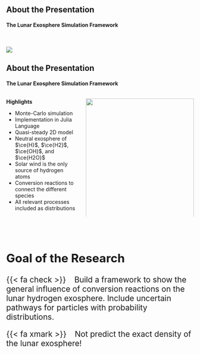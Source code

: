 ## About the Presentation {auto-animate=true}
#### The Lunar Exosphere Simulation Framework

</br>

![](../imgs/paper.png){.shadowbox}




## About the Presentation {auto-animate=true}
#### The Lunar Exosphere Simulation Framework

:::: {.columns}

::: {.column width=40%}

**Highlights**

* Monte-Carlo simulation
* Implementation in Julia Language
* Quasi-steady 2D model
* Neutral exosphere of $\ce{H}$, $\ce{H2}$, $\ce{OH}$, and $\ce{H2O}$
* Solar wind is the only source of hydrogen atoms
* Conversion reactions to connect the different species
* All relevant processes included as distributions

:::

::: {.column width=60%}
![](../imgs/paper.png){.shadowbox width=100%}
:::

::::

</br>
</br>

::: {.fragment style="font-size: 1.5em"}
::: {.callout-note appearance="minimal" icon=false}
# Goal of the Research
{{< fa check >}} &ensp; Build a framework to show the general influence of conversion reactions on the lunar hydrogen exosphere. Include uncertain pathways for particles with probability distributions. 

{{< fa xmark >}} &ensp; Not predict the exact density of the lunar exosphere!
:::
:::